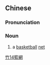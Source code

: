 {{also|篮网}}
==Chinese==
{{zh-forms|s=篮网}}

===Pronunciation===
{{zh-pron
|m=lánwǎng
|cat=n
}}

===Noun===
{{zh-noun}}

# a [[basketball]] [[net]]

[[Category:zh:Basketball|竹14籃網]]